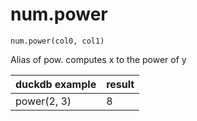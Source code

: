 # num.power { #duckops.num.power }

`num.power(col0, col1)`

Alias of pow. computes x to the power of y

| duckdb example | result |
| -------------- | ------ |
| power(2, 3) | 8 |
